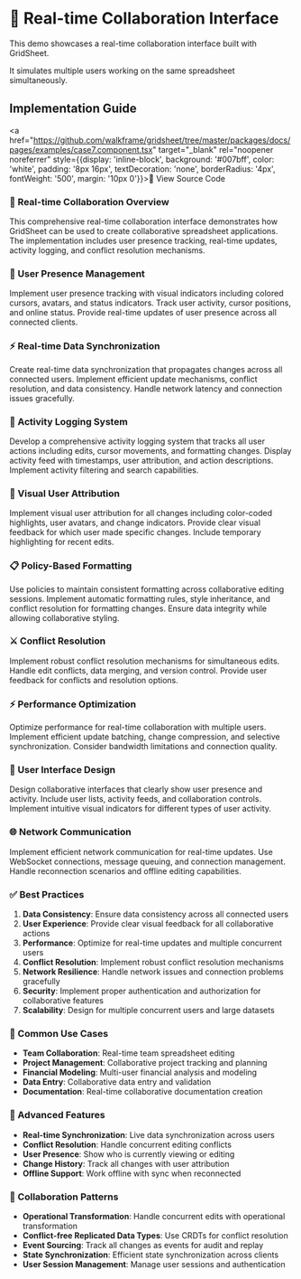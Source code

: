 
# 👥 Real-time Collaboration Interface

This demo showcases a real-time collaboration interface built with GridSheet.

It simulates multiple users working on the same spreadsheet simultaneously.

<Case7 />

## Implementation Guide

<a href="https://github.com/walkframe/gridsheet/tree/master/packages/docs/pages/examples/case7.component.tsx" target="_blank" rel="noopener noreferrer" style={{display: 'inline-block', background: '#007bff', color: 'white', padding: '8px 16px', textDecoration: 'none', borderRadius: '4px', fontWeight: '500', margin: '10px 0'}}>📄 View Source Code</a>

### 🔄 Real-time Collaboration Overview
This comprehensive real-time collaboration interface demonstrates how GridSheet can be used to create collaborative spreadsheet applications. The implementation includes user presence tracking, real-time updates, activity logging, and conflict resolution mechanisms.

### 👤 User Presence Management
Implement user presence tracking with visual indicators including colored cursors, avatars, and status indicators. Track user activity, cursor positions, and online status. Provide real-time updates of user presence across all connected clients.

### ⚡ Real-time Data Synchronization
Create real-time data synchronization that propagates changes across all connected users. Implement efficient update mechanisms, conflict resolution, and data consistency. Handle network latency and connection issues gracefully.

### 📝 Activity Logging System
Develop a comprehensive activity logging system that tracks all user actions including edits, cursor movements, and formatting changes. Display activity feed with timestamps, user attribution, and action descriptions. Implement activity filtering and search capabilities.

### 🎨 Visual User Attribution
Implement visual user attribution for all changes including color-coded highlights, user avatars, and change indicators. Provide clear visual feedback for which user made specific changes. Include temporary highlighting for recent edits.

### 📋 Policy-Based Formatting
Use policies to maintain consistent formatting across collaborative editing sessions. Implement automatic formatting rules, style inheritance, and conflict resolution for formatting changes. Ensure data integrity while allowing collaborative styling.

### ⚔️ Conflict Resolution
Implement robust conflict resolution mechanisms for simultaneous edits. Handle edit conflicts, data merging, and version control. Provide user feedback for conflicts and resolution options.

### ⚡ Performance Optimization
Optimize performance for real-time collaboration with multiple users. Implement efficient update batching, change compression, and selective synchronization. Consider bandwidth limitations and connection quality.

### 🎨 User Interface Design
Design collaborative interfaces that clearly show user presence and activity. Include user lists, activity feeds, and collaboration controls. Implement intuitive visual indicators for different types of user activity.

### 🌐 Network Communication
Implement efficient network communication for real-time updates. Use WebSocket connections, message queuing, and connection management. Handle reconnection scenarios and offline editing capabilities.

### ✅ Best Practices
1. **Data Consistency**: Ensure data consistency across all connected users
2. **User Experience**: Provide clear visual feedback for all collaborative actions
3. **Performance**: Optimize for real-time updates and multiple concurrent users
4. **Conflict Resolution**: Implement robust conflict resolution mechanisms
5. **Network Resilience**: Handle network issues and connection problems gracefully
6. **Security**: Implement proper authentication and authorization for collaborative features
7. **Scalability**: Design for multiple concurrent users and large datasets

### 🎯 Common Use Cases
- **Team Collaboration**: Real-time team spreadsheet editing
- **Project Management**: Collaborative project tracking and planning
- **Financial Modeling**: Multi-user financial analysis and modeling
- **Data Entry**: Collaborative data entry and validation
- **Documentation**: Real-time collaborative documentation creation

### 🚀 Advanced Features
- **Real-time Synchronization**: Live data synchronization across users
- **Conflict Resolution**: Handle concurrent editing conflicts
- **User Presence**: Show who is currently viewing or editing
- **Change History**: Track all changes with user attribution
- **Offline Support**: Work offline with sync when reconnected

### 🔄 Collaboration Patterns
- **Operational Transformation**: Handle concurrent edits with operational transformation
- **Conflict-free Replicated Data Types**: Use CRDTs for conflict resolution
- **Event Sourcing**: Track all changes as events for audit and replay
- **State Synchronization**: Efficient state synchronization across clients
- **User Session Management**: Manage user sessions and authentication
